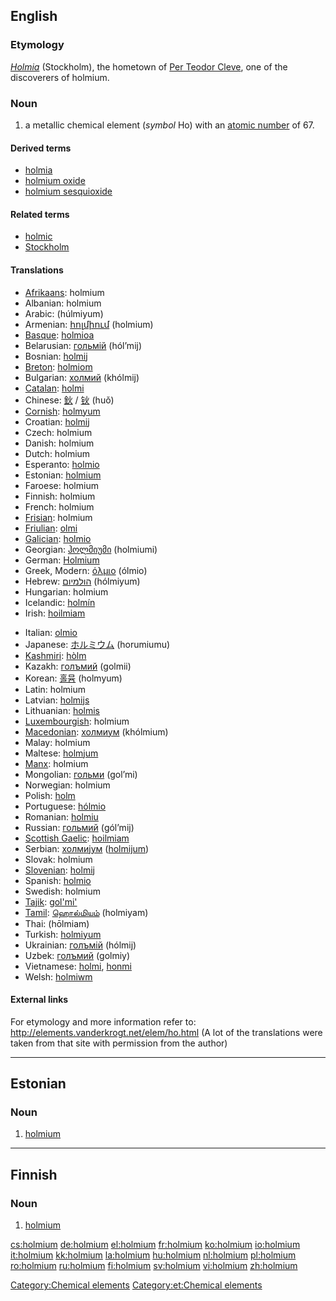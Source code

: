 {{see|Holmium}}
==English==

{{elements|Ho|dysprosium|Dy|erbium|Er}}

===Etymology===
{{L.}} ''[[Holmia]]'' (Stockholm), the hometown of [[w:Per Teodor Cleve|Per Teodor Cleve]], one of the discoverers of holmium.

===Noun===
{{en-noun|-}}
{{wikipedia}}

# a metallic chemical element (''symbol'' Ho) with an [[atomic number]] of 67.

====Derived terms====
* [[holmia]]
* [[holmium oxide]]
* [[holmium sesquioxide]]

====Related terms====
* [[holmic]]
* [[Stockholm]]

====Translations====
{{top}}
* [[Afrikaans]]: holmium
* Albanian: holmium
* Arabic: {{Arab|[[هلميوم]]}} (húlmiyum) {{m}}
* Armenian: [[հոլմիում]] (holmium)
* [[Basque]]: [[holmioa]]
* Belarusian: [[гольмiй]] (hól’mij) {{m}}
* Bosnian: [[holmij]]
* [[Breton]]: [[holmiom]]
* Bulgarian: [[холмий]] (khólmij) {{m}}
* [[Catalan]]: [[holmi]]
* Chinese: [[鈥]] / [[钬]] (huǒ)
* [[Cornish]]: [[holmyum]]
* Croatian: [[holmij]]
* Czech: holmium
* Danish: holmium
* Dutch: holmium {{n}}
* Esperanto: [[holmio]]
* Estonian: [[#Estonian|holmium]]
* Faroese: holmium
* Finnish: holmium
* French: holmium {{m}}
* [[Frisian]]: holmium
* [[Friulian]]: [[olmi]]
* [[Galician]]: [[holmio]]
* Georgian: [[ჰოლმიუმი]] (holmiumi)
* German: [[Holmium]] {{n}}
* Greek, Modern: [[όλμιο]] (ólmio) {{n}}
* Hebrew: [[הולמיום]] (hólmiyum)
* Hungarian: holmium
* Icelandic: [[holmín]]
* Irish: [[hoilmiam]]
{{mid}}
* Italian: [[olmio]] {{m}}
* Japanese: [[ホルミウム]] (horumiumu)
* [[Kashmiri]]: [[hòlm]]
* Kazakh: [[голъмий]] (golmii)
* Korean: [[홀뮴]] (holmyum)
* Latin: holmium
* Latvian: [[holmijs]]
* Lithuanian: [[holmis]]
* [[Luxembourgish]]: holmium
* [[Macedonian]]: [[холмиум]] (khólmium) {{m}}
* Malay: holmium
* Maltese: [[holmjum]]
* [[Manx]]: holmium
* Mongolian: [[гольми]] (gol’mi)
* Norwegian: holmium
* Polish: [[holm#Polish|holm]] {{m}}
* Portuguese: [[hólmio]] {{m}}
* Romanian: [[holmiu]] {{n}}
* Russian: [[гольмий]] (gól’mij) {{m}}
* [[Scottish Gaelic]]: [[hoilmiam]]
* Serbian: [[холмиjум]] ([[holmijum]]) {{m}}
* Slovak: holmium
* [[Slovenian]]: [[holmij]]
* Spanish: [[holmio]] {{m}}
* Swedish: holmium
* [[Tajik]]: [[gol'mi']]
* [[Tamil]]: [[ஹொல்மியம்]] (holmiyam)
* Thai: {{Thai|[[โฮลเมียม]]}} (hōlmiam)
* Turkish: [[holmiyum]]
* Ukrainian: [[голъмiй]] (hólmij) {{m}}
* Uzbek: [[голъмий]] (golmiy)
* Vietnamese: [[holmi]], [[honmi]]
* Welsh: [[holmiwm]]
{{bottom}}

====External links====
For etymology and more information refer to:
http://elements.vanderkrogt.net/elem/ho.html
(A lot of the translations were taken from that site with permission from the author)

[[Category:Chemical elements]]

----

==Estonian==

===Noun===
{{infl|et|noun}}

# [[#English|holmium]]

[[Category:et:Chemical elements]]

----

==Finnish==
{{wikipedia|lang=fi}}

===Noun===
{{fi-noun}}

# {{element|lang=fi}} [[#English|holmium]]

[[cs:holmium]]
[[de:holmium]]
[[el:holmium]]
[[fr:holmium]]
[[ko:holmium]]
[[io:holmium]]
[[it:holmium]]
[[kk:holmium]]
[[la:holmium]]
[[hu:holmium]]
[[nl:holmium]]
[[pl:holmium]]
[[ro:holmium]]
[[ru:holmium]]
[[fi:holmium]]
[[sv:holmium]]
[[vi:holmium]]
[[zh:holmium]]